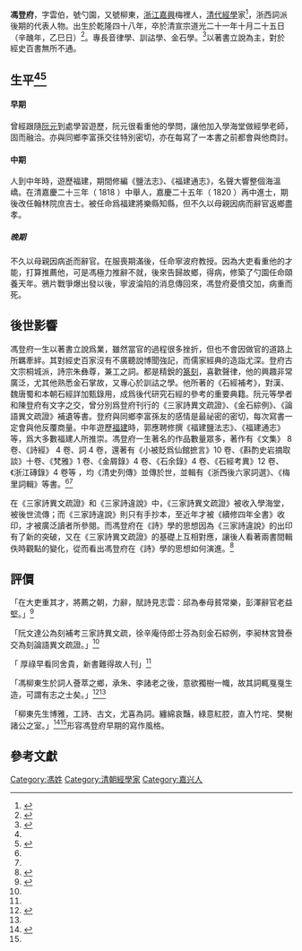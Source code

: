 '''馮登府'''{{BD|1783年|2月12日|1841年|12月7日}}，字雲伯，號勺園，又號柳東，[[浙江|浙江]][[嘉興|嘉興]]梅裡人，[[清代經學|清代經學]]家<ref name=":0">{{Cite book|title=《馮柳東先生年譜》|last=|first=|publisher=|year=|isbn=|location=|pages=}}</ref>，浙西詞派後期的代表人物。出生於乾隆四十八年，卒於清宣宗道光二十一年十月二十五日（辛醜年，乙巳日）<ref name=":1">{{Cite journal|title=今存馮登府詞集各本成書|author=房端麗|url=|journal=《文獻》|issue=|doi=|others=|year=|volume=|page=|pmid=}}</ref>。專長音律學、訓詁學、金石學。<ref>{{Cite book|title=《馮柳東先生年譜》|last=|first=|publisher=|year=|isbn=|location=|pages=}}</ref>以著書立說為主，對於經史百書無所不通。

== 生平<ref name=":0" /><ref name=":2">{{Cite book|title=清代傳記叢刊三冊|last=周|first=駿富|publisher=|year=|isbn=|location=|pages=33-35}}</ref> ==

==== 早期 ====
曾經跟隨[[阮元|阮元]]到處學習遊歷，阮元很看重他的學問，讓他加入學海堂做經學老師，固而融洽。亦與同鄉李富孫交往特別密切，亦在每寫了一本書之前都會與他商討。

==== 中期 ====
人到中年時，遊歷福建，期間修編《鹽法志》、《福建通志》，名聲大響整個海溫嶠。在清嘉慶二十三年（ 1818 ）中舉人，嘉慶二十五年（ 1820 ）再中進士，期後改任翰林院庶吉士。被任命爲福建將樂縣知縣，但不久以母親因病而辭官返鄉盡孝。

===== 晚期 =====
不久以母親因病逝而辭官。在服喪期滿後，任命寧波府教授。因為大吏看重他的才能，打算推薦他，可是馮極力推辭不就，後來告歸故鄉，得病，修築了勺園任命頤養天年。鴉片戰爭爆出發以後，寧波淪陷的消息傳回來，馮登府憂憤交加，病重而死。

== 後世影響 ==
馮登府一生以著書立說爲業，雖然當官的過程很多挫折，但也不會因做官的道路上所羈牽絆。其對經史百家沒有不廣聽說博聞強記，而儒家經典的造詣尤深。登府古文宗桐城派，詩宗朱彝尊，兼工之詞。都是精銳的[[篆刻|篆刻]]，喜歡聲律，他的興趣非常廣泛，尤其他熟悉金石掌故，又專心於訓詁之學。他所著的《石經補考》，對漢、魏唐蜀和本朝石經詳加甄錄用，成爲後代研究石經的參考的重要典籍。阮元等學者和陳登府有文字之交，曾分別爲登府刊行的《三家詩異文疏證》、《金石綜例》、《論語異文疏證》補遺等書。登府與同鄉李富孫友的感情是最祕密的密切，每次寫書一定會與他反覆商量。中年遊歷[[福建|福建]]時，郭應聘修撰《福建鹽法志》、《福建通志》等，爲大多數福建人所推崇。馮登府一生著名的作品數量眾多，著作有《文集》 8 卷、《詩經》 4 卷、詞 4 卷，還著有《小被貶爲仙館摭言》10 卷、《斟酌史岩摘取談》十卷、《梵雅》1 卷、《金屑錄》4 卷、《石余錄》4 卷、《石經考異》12 卷、《浙江磚錄》4 卷等 ，均《清史列傳》並傳於世，並輯有《浙西後六家詞選》、《梅里詞輯》等書。<ref name=":0" /><ref name=":2" />

在《三家詩異文疏證》和《三家詩違說》中，《三家詩異文疏證》被收入學海堂，被後世流傳；而《三家詩違說》則只有手抄本，至近年才被《續修四年全書》收印，才被廣泛讀者所參閱。而馮登府在《詩》學的思想因為《三家詩違說》的出印有了新的突破，又在《三家詩異文疏證》的基礎上互相對應，讓後人看著兩書間輯佚時觀點的變化，從而看出馮登府在《詩》學的思想如何演進。<ref>{{Cite journal|title=馮登府的三家《詩》輯佚學|author=賀廣如|url=|journal=中國文哲學研究集刊|issue=|doi=|others=|year=|volume=|page=|pmid=}}</ref>

== 評價 ==
「在大吏重其才，將薦之朝，力辭，賦詩見志雲：邱為奉母貧常樂，彭澤辭官老益堅。」<ref name=":3">{{Cite web|title=冷庐杂识/卷3|url=https://zh.wikisource.org/zh-hans/%E5%86%B7%E5%BB%AC%E9%9B%9C%E8%AD%98/%E5%8D%B73|accessdate=|author=|date=|format=|publisher=|language=}}</ref>

「阮文達公為刻補考三家詩異文疏，徐辛庵侍郎士芬為刻金石綜例，李昶林宮贊泰交為刻論語異文疏證。」<ref name=":3" />

「 厚祿早看同舍貴，新書難得故人刊」<ref name=":3" />

「馮柳東生於詞人薈萃之鄉，承朱、李諸老之後，意欲獨樹一幟，故其詞輒戛戛生造，可謂有志之士矣。」<ref>{{Cite book|title=《賭棋山莊詞話》|last=謝|first=章鋌|publisher=|year=|isbn=|location=|pages=}}</ref><ref name=":1" />

「柳東先生博雅，工詩、古文，尤喜為詞。纏綿哀豔，綠意紅腔，直入竹垞、樊榭諸公之室。」<ref>{{Cite book|title=《處清𩇕齋琴趣》|last=|first=|publisher=|year=|isbn=|location=|pages=}}</ref><ref name=":1" />形容馮登府早期的寫作風格。

==參考文獻==
<references />

[[Category:馮姓|Category:馮姓]]
[[Category:清朝經學家|Category:清朝經學家]]
[[Category:嘉兴人|Category:嘉兴人]]